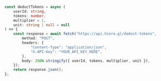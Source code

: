 ```typescript
const deductTokens = async (
	userId: string,
	tokens: number,
	multiplier = 1,
	unit: string | null = null
) => {
	const response = await fetch("https://api.hiero.gl/deduct-tokens", {
		method: "POST",
		headers: {
			"Content-Type": "application/json",
			"X-API-Key": "YOUR_API_KEY_HERE",
		},
		body: JSON.stringify({ userId, tokens, multiplier, unit }),
	});
	return response.json();
};
```
